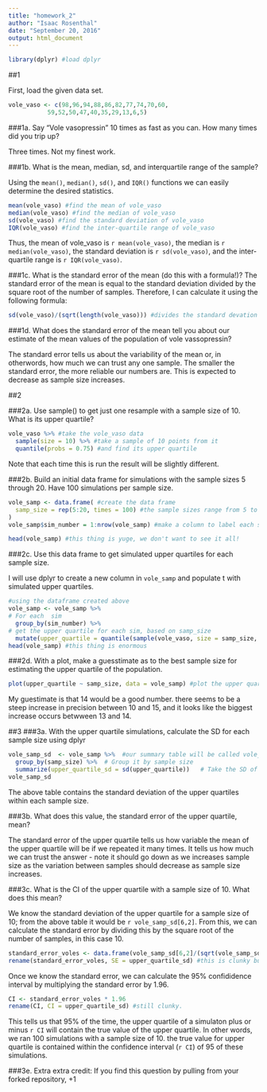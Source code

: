 ```yaml
---
title: "homework_2"
author: "Isaac Rosenthal"
date: "September 20, 2016"
output: html_document
---
```

```r
library(dplyr) #load dplyr 
```

##1

First, load the given data set.
```r
vole_vaso <- c(98,96,94,88,86,82,77,74,70,60,
           59,52,50,47,40,35,29,13,6,5)
```

###1a. Say “Vole vasopressin” 10 times as fast as you can. How many times did you trip up?


Three times. Not my finest work.

###1b.  What is the mean, median, sd, and interquartile range of the sample?

Using the `mean()`, `median()`, `sd()`, and `IQR()` functions we can easily determine the desired statistics.  

```r

mean(vole_vaso) #find the mean of vole_vaso 
median(vole_vaso) #find the median of vole_vaso
sd(vole_vaso) #find the standard deviation of vole_vaso
IQR(vole_vaso) #find the inter-quartile range of vole_vaso
```

Thus, the mean of vole_vaso is `r mean(vole_vaso)`, the median is `r median(vole_vaso)`, the standard deviation is `r sd(vole_vaso)`, and the inter-quartile range is `r IQR(vole_vaso)`.
          
###1c. What is the standard error of the mean (do this with a formula!)?
The standard error of the mean is equal to the standard deviation divided by the square root of the number of samples. Therefore, I can calculate it using the following formula:
```r
sd(vole_vaso)/(sqrt(length(vole_vaso))) #divides the standard devation of vol_vaso by the square root of the number of samples, which can be found by taking the length of vole_vaso

```

###1d. What does the standard error of the mean tell you about our estimate of the mean values of the population of vole vassopressin?

The standard error tells us about the variability of the mean or, in otherwords, how much we can trust any one sample. The smaller the standard error, the more reliable our numbers are. This is expected to decrease as sample size increases.

##2



###2a. Use sample() to get just one resample with a sample size of 10. What is its upper quartile?

```r
vole_vaso %>% #take the vole_vaso data
  sample(size = 10) %>% #take a sample of 10 points from it
  quantile(probs = 0.75) #and find its upper quartile
```

Note that each time this is run the result will be slightly different.

###2b. Build an initial data frame for simulations with the sample sizes 5 through 20. Have 100 simulations per sample size.

```r
vole_samp <- data.frame( #create the data frame
  samp_size = rep(5:20, times = 100) #the sample sizes range from 5 to 20, with 100 simulations of each size
)
vole_samp$sim_number = 1:nrow(vole_samp) #make a column to label each simulation with a unique ID

head(vole_samp) #this thing is yuge, we don't want to see it all!
```

###2c. Use this data frame to get simulated upper quartiles for each sample size.

I will use dplyr to create a new column in `vole_samp` and populate t with simulated upper quartiles.

```r
#using the dataframe created above
vole_samp <- vole_samp %>%
# For each  sim
  group_by(sim_number) %>%
# get the upper quartile for each sim, based on samp_size
  mutate(upper_quartile = quantile(sample(vole_vaso, size = samp_size, replace = TRUE), probs = 0.75))
head(vole_samp) #this thing is enormous
```
###2d. With a plot, make a guesstimate as to the best sample size for estimating the upper quartile of the population.

```r
plot(upper_quartile ~ samp_size, data = vole_samp) #plot the upper quartile by the samp size

```

My guestimate is that 14 would be a good number. there seems to be a steep increase in precision between 10 and 15, and it looks like the biggest increase occurs betwween 13 and 14.


##3
###3a. With the upper quartile simulations, calculate the SD for each sample size using dplyr

```r
vole_samp_sd  <- vole_samp %>%  #our summary table will be called vole_samp_sd
  group_by(samp_size) %>%  # Group it by sample size
  summarize(upper_quartile_sd = sd(upper_quartile))   # Take the SD of the sample size and present it in a summary table
vole_samp_sd
```

The above table contains the standard deviation of the upper quartiles within each sample size.  

###3b. What does this value, the standard error of the upper quartile, mean?

The standard error of the upper quartile tells us how variable the mean of the upper quartile will be if we repeated it many times. It tells us how much we can trust the answer - note it should go down as we increases sample size as the variation between samples should decrease as sample size increases.

###3c. What is the CI of the upper quartile with a sample size of 10. What does this mean?

We know the standard deviation of the upper quartile for a sample size of 10; from the above table it would be `r vole_samp_sd[6,2]`.  From this, we can calculate the standard error by dividing this by the square root of the number of samples, in this case 10.

```r
standard_error_voles <- data.frame(vole_samp_sd[6,2]/(sqrt(vole_samp_sd[6,1]))) #this grabs the value in row 6 col 2, corresponding to the SD for sample size of 10
rename(standard_error_voles, SE = upper_quartile_sd) #this is clunky but I could not get it to work any other way and wanted to to maintain a pipeline.
```

Once we know the standard error, we can calculate the 95% confididence interval by multiplying the standard error by 1.96.

```r
CI <- standard_error_voles * 1.96
rename(CI, CI = upper_quartile_sd) #still clunky.

```


This tells us that 95% of the time, the upper quartile  of a simulaton plus or minus `r CI` will contain the true value of the upper quartile. In other words, we ran 100 simulations with a sample size of 10. the true value for upper quartile is contained within the confidence interval (`r CI`) of 95 of these simulations.


###3e. Extra extra credit: If you find this question by pulling from your forked repository, +1
